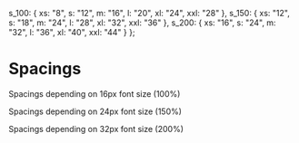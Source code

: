 
<Meta title="Foundation/Spacings" />

  s_100: {
    xs: "8",
    s: "12",
    m: "16",
    l: "20",
    xl: "24",
    xxl: "28"
  },
  s_150: {
    xs: "12",
    s: "18",
    m: "24",
    l: "28",
    xl: "32",
    xxl: "36"
  },
  s_200: {
    xs: "16",
    s: "24",
    m: "32",
    l: "36",
    xl: "40",
    xxl: "44"
  }
};

# Spacings

<div className={'typeset'}>
  <p>Spacings depending on 16px font size (100%)</p>
  <Typeset
    fontSizes={[
      Number(spacings.s_100.xs),
      Number(spacings.s_100.s),
      Number(spacings.s_100.m),
      Number(spacings.s_100.l),
      Number(spacings.s_100.xl),
      Number(spacings.s_100.xxl)
    ]}
  />

  <p>Spacings depending on 24px font size (150%)</p>
  <Typeset
    fontSizes={[
      Number(spacings.s_150.xs),
      Number(spacings.s_150.s),
      Number(spacings.s_150.m),
      Number(spacings.s_150.l),
      Number(spacings.s_150.xl),
      Number(spacings.s_150.xxl)
    ]}
  />

  <p>Spacings depending on 32px font size (200%)</p>
    <Typeset
      fontSizes={[
        Number(spacings.s_200.xs),
        Number(spacings.s_200.s),
        Number(spacings.s_200.m),
        Number(spacings.s_200.l),
        Number(spacings.s_200.xl),
        Number(spacings.s_200.xxl)
      ]}
    />
</div>

<style>
{`
  .typeset > \* {
    width: 100%;
  }
  .docblock-typeset > div {
    background: rgb(230,230,230);
    color: transparent;
  }
  .docblock-typeset > div > div {
    font-size: 50%;
    line-height: 1!important;
  }
  .docblock-typeset > div > div:first-of-type {
    color: black;
  }
`}

</style>
